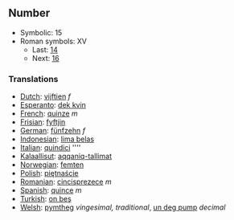 ==Number==

*Symbolic: 15
*Roman symbols: XV
**Last: [[fourteen|14]]
**Next: [[sixteen|16]]

===Translations===

*[[Dutch]]: [[vijftien]] ''f''
*[[Esperanto]]: [[dek kvin]]
*[[French]]: [[quinze]] ''m''
*[[Frisian]]: [[fyftjin]]
*[[German]]: [[fünfzehn]] ''f''
*[[Indonesian]]: [[lima belas]]
*[[Italian]]: [[quindici]] ''''
*[[Kalaallisut]]: [[aqqaniq-tallimat]]
*[[Norwegian]]: [[femten]]
*[[Polish]]: [[piętnaście]]
*[[Romanian]]: [[cincisprezece]] ''m''
*[[Spanish]]: [[quince]] ''m''
*[[Turkish]]: [[on beş]]
*[[Welsh]]: [[pymtheg]] ''vingesimal, traditional'', [[un deg pump]] ''decimal''